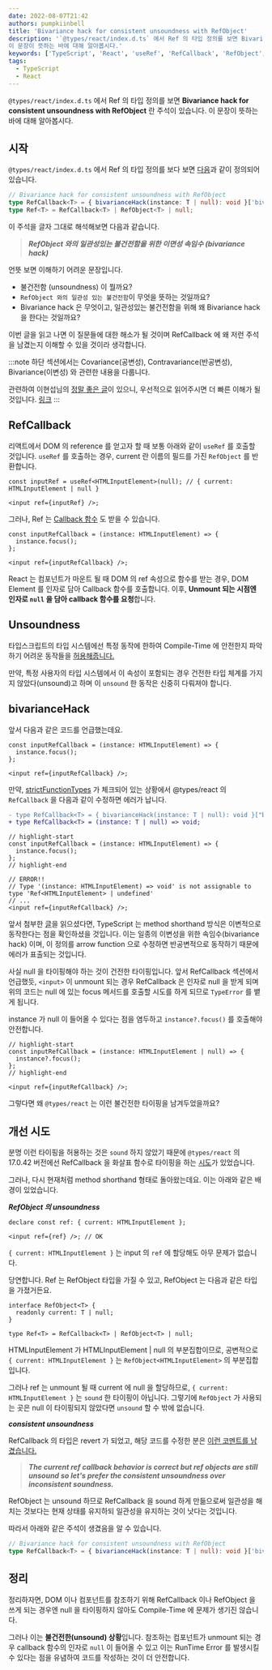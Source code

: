 ```yaml
---
date: 2022-08-07T21:42
authors: pumpkiinbell
title: 'Bivariance hack for consistent unsoundness with RefObject'
description: '`@types/react/index.d.ts` 에서 Ref 의 타입 정의를 보면 Bivariance hack for consistent unsoundness with RefObject 란 주석이 있습니다.
이 문장이 뜻하는 바에 대해 알아봅시다.'
keywords: ['TypeScript', 'React', 'useRef', 'RefCallback', 'RefObject', '@types/react', 'Bivariance hack for consistent unsoundness with RefObject', 'bivarianceHack', '이변성', '공변성', '변성']
tags:
  - TypeScript
  - React
---
```


`@types/react/index.d.ts` 에서 Ref 의 타입 정의를 보면 **Bivariance hack for consistent unsoundness with RefObject** 란 주석이 있습니다.
이 문장이 뜻하는 바에 대해 알아봅시다.

<!--truncate-->

## 시작

`@types/react/index.d.ts` 에서 Ref 의 타입 정의를 보다 보면 [다음](https://github.com/DefinitelyTyped/DefinitelyTyped/blob/master/types/react/index.d.ts#L84-L86)과 같이 정의되어 있습니다.

```ts
// Bivariance hack for consistent unsoundness with RefObject
type RefCallback<T> = { bivarianceHack(instance: T | null): void }['bivarianceHack'];
type Ref<T> = RefCallback<T> | RefObject<T> | null;
```

이 주석을 글자 그대로 해석해보면 다음과 같습니다.

> **_RefObject 와의 일관성있는 불건전함을 위한 이면성 속임수 (bivariance hack)_**

언뜻 보면 이해하기 어려운 문장입니다.

- 불건전함 (unsoundness) 이 뭘까요?
- `RefObject 와의 일관성 있는 불건전함`이 무엇을 뜻하는 것일까요?
- Bivariance hack 은 무엇이고, 일관성있는 불건전함을 위해 왜 Bivariance hack 을 한다는 것일까요?

이번 글을 읽고 나면 이 질문들에 대한 해소가 될 것이며 RefCallback 에 왜 저런 주석을 남겼는지 이해할 수 있을 것이라 생각합니다.

:::note
하단 섹션에서는 Covariance(공변성), Contravariance(반공변성), Bivariance(이변성) 와 관련한 내용을 다룹니다.

관련하여 이현섭님의 [정말 좋은 글](https://seob.dev/posts/%EA%B3%B5%EB%B3%80%EC%84%B1%EC%9D%B4%EB%9E%80-%EB%AC%B4%EC%97%87%EC%9D%B8%EA%B0%80)이 있으니,
우선적으로 읽어주시면 더 빠른 이해가 될 것입니다. [링크](https://seob.dev/posts/%EA%B3%B5%EB%B3%80%EC%84%B1%EC%9D%B4%EB%9E%80-%EB%AC%B4%EC%97%87%EC%9D%B8%EA%B0%80)
:::

## RefCallback

리액트에서 DOM 의 reference 를 얻고자 할 때 보통 아래와 같이 `useRef` 를 호출할 것입니다.
`useRef` 를 호출하는 경우, current 란 이름의 필드를 가진 `RefObject` 를 반환합니다.

```tsx
const inputRef = useRef<HTMLInputElement>(null); // { current: HTMLInputElement | null }

<input ref={inputRef} />;
```

그러나, Ref 는 [Callback 함수](https://reactjs.org/docs/refs-and-the-dom.html#callback-refs) 도 받을 수 있습니다.

```tsx
const inputRefCallback = (instance: HTMLInputElement) => {
  instance.focus();
};

<input ref={inputRefCallback} />;
```

React 는 컴포넌트가 마운트 될 때 DOM 의 ref 속성으로 함수를 받는 경우, DOM Element 를 인자로 담아 Callback 함수를 호출합니다.
이후, **Unmount 되는 시점엔 인자로 `null` 을 담아 callback 함수를 요청**합니다.

## Unsoundness

타입스크립트의 타입 시스템에선 특정 동작에 한하여 Compile-Time 에 안전한지 파악하기 어려운 동작들을 [허용해줍니다.](https://www.typescriptlang.org/docs/handbook/type-compatibility.html#a-note-on-soundness)

만약, 특정 사용자의 타입 시스템에서 이 속성이 포함되는 경우 건전한 타입 체계를 가지지 않았다(unsound)고 하며
이 `unsound` 한 동작은 신중히 다뤄져야 합니다.

## bivarianceHack

앞서 다음과 같은 코드를 언급했는데요.

```tsx
const inputRefCallback = (instance: HTMLInputElement) => {
  instance.focus();
};

<input ref={inputRefCallback} />;
```

만약, [strictFunctionTypes](https://www.typescriptlang.org/tsconfig#strictFunctionTypes) 가 체크되어 있는 상황에서
@types/react 의 `RefCallback` 을 다음과 같이 수정하면 에러가 납니다.

```diff
- type RefCallback<T> = { bivarianceHack(instance: T | null): void }["bivarianceHack"];
+ type RefCallback<T> = (instance: T | null) => void;
```

```tsx
// highlight-start
const inputRefCallback = (instance: HTMLInputElement) => {
  instance.focus();
};
// highlight-end

// ERROR!!
// Type '(instance: HTMLInputElement) => void' is not assignable to type 'Ref<HTMLInputElement> | undefined'
// ...
<input ref={inputRefCallback} />;
```

앞서 첨부한 [글](https://seob.dev/posts/%EA%B3%B5%EB%B3%80%EC%84%B1%EC%9D%B4%EB%9E%80-%EB%AC%B4%EC%97%87%EC%9D%B8%EA%B0%80)을 읽으셨다면,
TypeScript 는 method shorthand 방식은 이변적으로 동작한다는 점을 확인하셨을 것입니다.
이는 일종의 이변성을 위한 속임수(bivariance hack) 이며, 이 정의를 arrow function 으로 수정하면 반공변적으로 동작하기 때문에 에러가 표출되는 것입니다.

사실 null 을 타이핑해야 하는 것이 건전한 타이핑입니다.
앞서 RefCallback 섹션에서 언급했듯, `<input>` 이 unmount 되는 경우 RefCallback 은 인자로 null 을 받게 되며
위의 코드는 null 에 있는 focus 메서드를 호출할 시도를 하게 되므로 `TypeError` 를 뱉게 됩니다.

instance 가 null 이 들어올 수 있다는 점을 염두하고 `instance?.focus()` 를 호출해야 안전합니다.

```tsx
// highlight-start
const inputRefCallback = (instance: HTMLInputElement | null) => {
  instance?.focus();
};
// highlight-end

<input ref={inputRefCallback} />;
```

그렇다면 왜 `@types/react` 는 이런 불건전한 타이핑을 남겨두었을까요?

## 개선 시도

분명 이런 타이핑을 허용하는 것은 `sound` 하지 않았기 때문에
`@types/react` 의 17.0.42 버전에선 RefCallback 을 화살표 함수로 타이핑을 하는 [시도](https://github.com/DefinitelyTyped/DefinitelyTyped/pull/58936)가 있었습니다.

그러나, 다시 현재처럼 method shorthand 형태로 돌아왔는데요. 이는 아래와 같은 배경이 있었습니다.

**_RefObject 의 unsoundness_**

```tsx
declare const ref: { current: HTMLInputElement };

<input ref={ref} />; // OK
```

`{ current: HTMLInputElement }` 는 input 의 `ref` 에 할당해도 아무 문제가 없습니다.

당연합니다. Ref 는 RefObject 타입을 가질 수 있고, RefObject 는 다음과 같은 타입을 가졌거든요.

```tsx
interface RefObject<T> {
  readonly current: T | null;
}

type Ref<T> = RefCallback<T> | RefObject<T> | null;
```

HTMLInputElement 가 HTMLInputElement | null 의 부분집합이므로,
공변적으로 `{ current: HTMLInputElement }` 는 `RefObject<HTMLInputElement>` 의 부분집합입니다.

그러나 ref 는 unmount 될 때 current 에 null 을 할당하므로, `{ current: HTMLInputElement }` 는 `sound` 한 타이핑이 아닙니다.
그렇기에 `RefObject` 가 사용되는 곳은 null 이 타이핑되지 않았다면 `unsound` 할 수 밖에 없습니다.

**_consistent unsoundness_**

RefCallback 의 타입은 revert 가 되었고, 해당 코드를 수정한 분은 [이런 코멘트를 남겼습니다.](https://github.com/mui/material-ui/pull/31894#issuecomment-1075356797)

> **_The current ref callback behavior is correct but ref objects are still unsound so let's prefer the consistent unsoundness over inconsistent soundness._**

RefObject 는 unsound 하므로 RefCallback 을 sound 하게 만듦으로써 일관성을 해치는 것보다는
현재 상태를 유지하되 일관성을 유지하는 것이 낫다는 것입니다.

따라서 아래와 같은 주석이 생겼음을 알 수 있습니다.

```ts
// Bivariance hack for consistent unsoundness with RefObject
type RefCallback<T> = { bivarianceHack(instance: T | null): void }['bivarianceHack'];
```

## 정리

정리하자면, DOM 이나 컴포넌트를 참조하기 위해 RefCallback 이나 RefObject 을 쓰게 되는 경우엔
null 을 타이핑하지 않아도 Compile-Time 에 문제가 생기진 않습니다.

그러나 이는 **불건전한(unsound) 상황**입니다.
참조하는 컴포넌트가 unmount 되는 경우 callback 함수의 인자로 `null` 이 들어올 수 있고
이는 RunTime Error 를 발생시킬 수 있다는 점을 유념하여 코드를 작성하는 것이 더 안전합니다.
